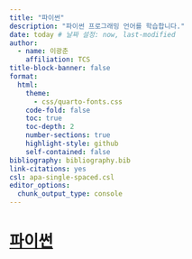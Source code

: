 ```yaml
---
title: "파이썬"
description: "파이썬 프로그래밍 언어를 학습합니다."
date: today # 날짜 설정: now, last-modified
author:
  - name: 이광춘
    affiliation: TCS
title-block-banner: false
format:
  html:
    theme: 
      - css/quarto-fonts.css
    code-fold: false
    toc: true
    toc-depth: 2
    number-sections: true
    highlight-style: github    
    self-contained: false
bibliography: bibliography.bib
link-citations: yes
csl: apa-single-spaced.csl
editor_options: 
  chunk_output_type: console
---
```



# [파이썬](http://aispiration.com/xwmooc-sc/novice/python/)


